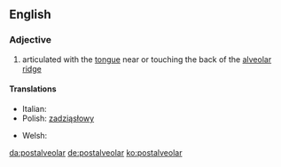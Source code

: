 ==English==

===Adjective===
{{en-adj|-}}

# {{context|phonetics}} articulated with the [[tongue]] near or touching the back of the [[alveolar ridge]]

====Translations====
{{trans-top|articulated with the tongue near or touching the back of the alveolar ridge}}
* Italian: {{t-|it|postalveolare}}
* Polish: [[zadziąsłowy]] {{m}}
{{trans-mid}}
* Welsh: {{t-|cy|ôl-orfannol}}
{{trans-bottom}}

[[da:postalveolar]]
[[de:postalveolar]]
[[ko:postalveolar]]
